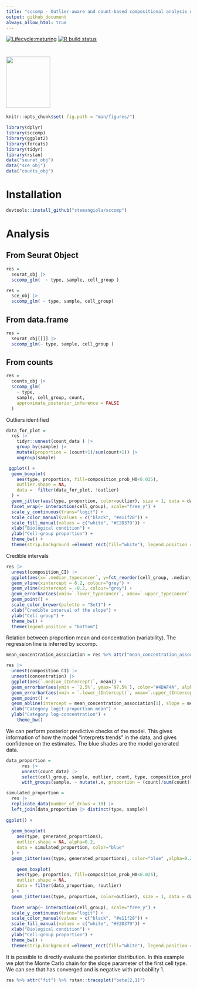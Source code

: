 ```yaml
---
title: "sccomp - Outlier-aware and count-based compositional analysis of single-cell data"
output: github_document
always_allow_html: true
---
```


<!-- badges: start -->
[![Lifecycle:maturing](https://img.shields.io/badge/lifecycle-maturing-blue.svg)](https://www.tidyverse.org/lifecycle/#maturing) [![R build status](https://github.com/stemangiola/tidyseurat/workflows/R-CMD-check/badge.svg)](https://github.com/stemangiola/tidyseurat/actions/)
<!-- badges: end -->

#  <img src="inst/logo-01.png" height="139px" width="120px" />

```r
knitr::opts_chunk$set( fig.path = "man/figures/")
```

```r
library(dplyr)
library(sccomp)
library(ggplot2)
library(forcats)
library(tidyr)
library(rstan)
data("seurat_obj")
data("sce_obj")
data("counts_obj")
```

# Installation

```r
devtools::install_github("stemangiola/sccomp")
```

# Analysis

## From Seurat Object

```r

res =
  seurat_obj |>
  sccomp_glm(  ~ type, sample, cell_group )

```

```r
res =
  sce_obj |>
  sccomp_glm( ~ type, sample, cell_group)

```

## From data.frame 

```r

res =
  seurat_obj[[]] |>
  sccomp_glm(~ type, sample, cell_group )

```

## From counts

```r

res =
  counts_obj |>
  sccomp_glm( 
    ~ type, 
    sample, cell_group, count, 
    approximate_posterior_inference = FALSE
  )

```


Outliers identified

```r

data_for_plot = 
  res |> 
    tidyr::unnest(count_data ) |>
    group_by(sample) |>
    mutate(proportion = (count+1)/sum(count+1)) |>
    ungroup(sample) 

 ggplot() +
  geom_boxplot(
    aes(type, proportion, fill=composition_prob_H0<0.025),
    outlier.shape = NA, 
    data =  filter(data_for_plot, !outlier)
  ) + 
  geom_jitter(aes(type, proportion, color=outlier), size = 1, data = data_for_plot) + 
  facet_wrap(~ interaction(cell_group), scale="free_y") +
  scale_y_continuous(trans="logit") +
  scale_color_manual(values = c("black", "#e11f28")) +
  scale_fill_manual(values = c("white", "#E2D379")) +
  xlab("Biological condition") + 
  ylab("Cell-group proportion") + 
  theme_bw() +
  theme(strip.background =element_rect(fill="white"), legend.position = "bottom")
```

Credible intervals

```r
res |>
  unnest(composition_CI) |> 
  ggplot(aes(x=`.median_typecancer`, y=fct_reorder(cell_group, .median_typecancer))) +
  geom_vline(xintercept = 0.2, colour="grey") +
  geom_vline(xintercept = -0.2, colour="grey") +
  geom_errorbar(aes(xmin=`.lower_typecancer`, xmax=`.upper_typecancer`, color=composition_prob_H0<0.025)) +
  geom_point() +
  scale_color_brewer(palette = "Set1") +
  xlab("Credible interval of the slope") +
  ylab("Cell group") + 
  theme_bw() +
  theme(legend.position = "bottom")
```

Relation between proportion mean and concentration (variability). The regression line is inferred by sccomp.

```r
mean_concentration_association = res %>% attr("mean_concentration_association")

res |> 
  unnest(composition_CI) |>
  unnest(concentration) |> 
  ggplot(aes(`.median_(Intercept)`, mean)) + 
  geom_errorbar(aes(ymin = `2.5%`, ymax=`97.5%`), color="#4DAF4A", alpha = 0.4) +
  geom_errorbar(aes(xmin = `.lower_(Intercept)`, xmax=`.upper_(Intercept)`), color="#4DAF4A", alpha = 0.4) +
  geom_point() +
  geom_abline(intercept = mean_concentration_association[1], slope = mean_concentration_association[2], linetype = "dashed", color="grey") +
  xlab("Category logit-proportion mean") +
  ylab("Category log-concentration") +
    theme_bw() 
```

We can perform posterior predictive checks of the model. This gives information of how the model "interprets trends" in the data, and gives confidence on the estimates. The blue shades are the model generated data.

```r

data_proportion =
      res |>
      unnest(count_data) |>
      select(cell_group, sample, outlier, count, type, composition_prob_H0) |>
      with_groups(sample, ~ mutate(.x, proportion = (count)/sum(count)) ) 

simulated_proportion = 
  res |>
  replicate_data(number_of_draws = 10) |>
  left_join(data_proportion |> distinct(type, sample))
  
ggplot() +
  
  geom_boxplot(
    aes(type, generated_proportions),
    outlier.shape = NA, alpha=0.2,
    data = simulated_proportion, color="blue"
  ) + 
  geom_jitter(aes(type, generated_proportions), color="blue" ,alpha=0.2, size = 0.6, data = simulated_proportion) + 
  
    geom_boxplot(
    aes(type, proportion, fill=composition_prob_H0<0.025),
    outlier.shape = NA, 
    data = filter(data_proportion, !outlier)
  ) + 
  geom_jitter(aes(type, proportion, color=outlier), size = 1, data = data_proportion) + 
  
  facet_wrap(~ interaction(cell_group), scale="free_y") +
  scale_y_continuous(trans="logit") +
  scale_color_manual(values = c("black", "#e11f28")) +
  scale_fill_manual(values = c("white", "#E2D379")) +
  xlab("Biological condition") + 
  ylab("Cell-group proportion") + 
  theme_bw() +
  theme(strip.background =element_rect(fill="white"), legend.position = "bottom")
```

It is possible to directly evaluate the posterior distribution. In this example we plot the Monte Carlo chain for the slope parameter of the first cell type. We can see that has converged and is negative with probability 1.

```r
res %>% attr("fit") %>% rstan::traceplot("beta[2,1]")
```



